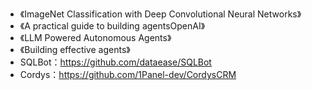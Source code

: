 - 《ImageNet Classification with Deep Convolutional Neural Networks》
- 《A practical guide to building agentsOpenAI》
- 《LLM Powered Autonomous Agents》
- 《Building effective agents》
- SQLBot：https://github.com/dataease/SQLBot
- Cordys：https://github.com/1Panel-dev/CordysCRM 
